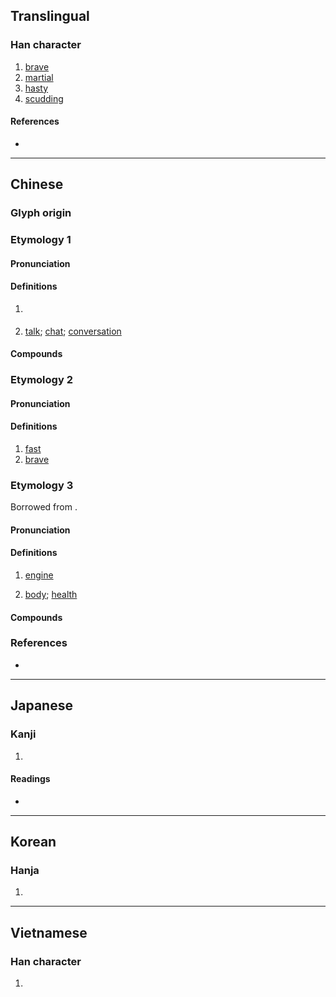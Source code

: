 {{character info/new}}
==Translingual==

===Han character===
{{Han char|rn=9|rad=人|as=09|sn=11|four=26227|canj=OAPV|ids=⿰亻曷}}

# [[brave]]
# [[martial]]
# [[hasty]]
# [[scudding]]

====References====
* {{Han ref|kx=0110.040|dkj=00836|dj=0234.010|hdz=10191.010|uh=5048|ud=20552|bh=D455|bd=54357}}

----

==Chinese==
{{zh-forms}}

===Glyph origin===
{{Han etym}}

===Etymology 1===

====Pronunciation====
{{zh-pron
|m=jì
|c=gai6-2,gai6
|c_note=gai6-2 - vernacular (all senses); gai6 - literary (reserved for Buddhist senses)
|c-t=gai5*
|mc=1
|oc=1
|cat=n
}}

====Definitions====
{{zh-hanzi}}

# {{lb|zh|Buddhism}} {{zh-short|偈陀|[[gatha]]}}
# {{lb|zh|Cantonese}} [[talk]]; [[chat]]; [[conversation]]

====Compounds====
{{zh-der|偈偈|偈子|偈言|偈頌|傾偈|傾閒偈|閒偈|話事偈|佛偈|啱偈|密偈}}

===Etymology 2===
====Pronunciation====
{{zh-pron
|m=jié
|c=git6
|mc=2
|oc=2
|cat=a
}}

====Definitions====
{{zh-hanzi}}

# [[fast]]
# [[brave]]

===Etymology 3===
Borrowed from {{bor|yue|en|gear|notext=1}}.

====Pronunciation====
{{zh-pron
|c=gai2
|cat=n
}}

====Definitions====
{{zh-hanzi}} {{tlb|zh|Cantonese}}

# [[engine]] {{zh-mw|副}}
# {{lb|zh|figurative}} [[body]]; [[health]] {{zh-mw|副}}

====Compounds====
{{zh-der|偈油|爆偈}}

===References===
* {{R:yue:Hanzi}}

----

==Japanese==

===Kanji===
{{ja-kanji|grade=|rs=人09}}

# {{defn|lang=ja|sort=人09}}

====Readings====
* {{ja-readings
|goon=げ, げち
|kanon=けい, けつ
|kun=いこ-う}}

----

==Korean==

===Hanja===
{{ko-hanja|hangeul=[[게]], [[걸]]|rv=ge, geol|mr=ke, kŏl}}

# {{defn|lang=ko|sort=人09}}

----

==Vietnamese==

===Han character===
{{vi-hantu|[[kệ]]|rs=人09}}

# {{defn|lang=vi|sort=人09}}